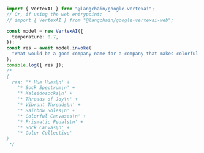 ```typescript
import { VertexAI } from "@langchain/google-vertexai";
// Or, if using the web entrypoint:
// import { VertexAI } from "@langchain/google-vertexai-web";

const model = new VertexAI({
  temperature: 0.7,
});
const res = await model.invoke(
  "What would be a good company name for a company that makes colorful socks?"
);
console.log({ res });
/*
{
  res: '* Hue Hues\n' +
    '* Sock Spectrum\n' +
    '* Kaleidosocks\n' +
    '* Threads of Joy\n' +
    '* Vibrant Threads\n' +
    '* Rainbow Soles\n' +
    '* Colorful Canvases\n' +
    '* Prismatic Pedals\n' +
    '* Sock Canvas\n' +
    '* Color Collective'
}
 */
```